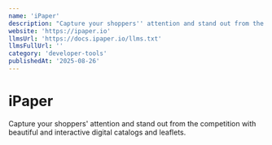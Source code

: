 ```yaml
---
name: 'iPaper'
description: "Capture your shoppers'' attention and stand out from the competition with beautiful and interactive digital catalogs and leaflets."
website: 'https://ipaper.io'
llmsUrl: 'https://docs.ipaper.io/llms.txt'
llmsFullUrl: ''
category: 'developer-tools'
publishedAt: '2025-08-26'
---
```


# iPaper

Capture your shoppers' attention and stand out from the competition with beautiful and interactive digital catalogs and leaflets.
